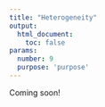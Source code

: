 ```yaml
---
title: "Heterogeneity"
output:
  html_document:
    toc: false
params:
  number: 9
  purpose: 'purpose'
---
```


Coming soon!
